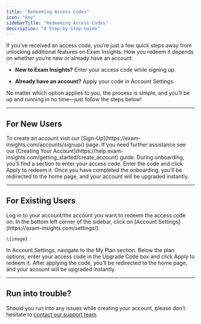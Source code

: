 ```yaml
---
title: "Redeeming Access Codes"
icon: "key"
sidebarTitle: "Redeeming Access Codes"
description: "A Step-by-Step Guide"
---
```


If you’ve received an access code, you’re just a few quick steps away from unlocking additional features on Exam Insights. How you redeem it depends on whether you’re new or already have an account:

* **New to Exam Insights?** Enter your access code while signing up.

* **Already have an account?** Apply your code in Account Settings.

No matter which option applies to you, the process is simple, and you’ll be up and running in no time—just follow the steps below!

***

## For New Users

<Steps>
  <Step title="Create an Account">
    To create an account visit our [Sign-Up](https://exam-insights.com/accounts/signup/) page. If you need further assistance see our [Creating Your Account](https://help.exam-insights.com/getting_started/create_account) guide.
  </Step>

  <Step title="Apply Access Code during Onboarding">
    During onboarding, you’ll find a section to enter your access code. Enter the code and click Apply to redeem it.
  </Step>

  <Step title="Confirmation">
    Once you have completed the onboarding, you’ll be redirected to the home page, and your account will be upgraded instantly.
  </Step>
</Steps>

***

## For Existing Users

<Steps>
  <Step title="Sign in to Your Account">
    Log in to your account/the account you want to redeem the access code on.
  </Step>

  <Step title="Go to Account Settings">
    In the bottom left corner of the sidebar, click on [Account Settings](https://exam-insights.com/settings/).

    \{image}
  </Step>

  <Step title="Enter and Apply the Access Code">
    In Account Settings, navigate to the My Plan section. Below the plan options, enter your access code in the Upgrade Code box and click Apply to redeem it.
  </Step>

  <Step title="Confirmation">
    After applying the code, you’ll be redirected to the home page, and your account will be upgraded instantly.
  </Step>
</Steps>

***

## Run into trouble?

Should you run into any issues while creating your account, please don’t hesitate to [contact our support team](https://exam-insights.com/help-and-resources/).